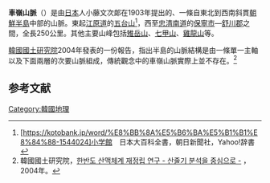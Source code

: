 '''車嶺山脈'''（{{lang-ko|차령산맥}}）是由[[日本|日本]]人小藤文次郞在1903年提出的、一條自東北到西南斜貫[[朝鮮半島|朝鮮半島]]中部的山脈。東起[[江原道|江原道]]的[[五台山_(韓國)|五台山]]<ref>[https://kotobank.jp/word/%E8%BB%8A%E5%B6%BA%E5%B1%B1%E8%84%88-1544024]小学館　日本大百科全書，朝日新聞社，Yahoo!辞書</ref>，西至[[忠清南道|忠清南道]]的[[保寧市|保寧市]]—[[舒川郡|舒川郡]]之間，全長250公里。其他主要山峰包括[[雉岳山|雉岳山]]、[[七甲山|七甲山]]、[[雞龍山|雞龍山]]等。

[[韓國國土研究院|韓國國土研究院]]2004年發表的一份報告，指出半島的山脈結構是由一條單一主軸以及下面兩層的次要山脈組成，傳統觀念中的車嶺山脈實際上並不存在。<ref>韓國國土研究院，[http://library.krihs.re.kr/file/publication/att_file/publication/RR2004-34.pdf 한반도 산맥체계 재정립 연구 - 산줄기 분석을 중심으로 -] {{Wayback|url=http://library.krihs.re.kr/file/publication/att_file/publication/RR2004-34.pdf |date=20160305003626 }}，2004年。</ref>

==参考文献==
<div class="references-small">
<references></references>
</div>
[[Category:韓國地理|Category:韓國地理]]